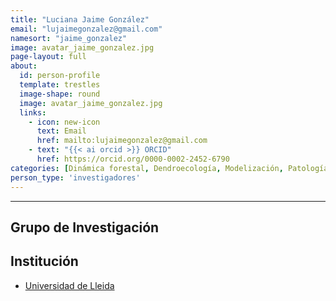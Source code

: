 ```yaml
---
title: "Luciana Jaime González"
email: "lujaimegonzalez@gmail.com"  
namesort: "jaime_gonzalez"
image: avatar_jaime_gonzalez.jpg
page-layout: full
about: 
  id: person-profile
  template: trestles
  image-shape: round
  image: avatar_jaime_gonzalez.jpg
  links:
    - icon: new-icon
      text: Email
      href: mailto:lujaimegonzalez@gmail.com
    - text: "{{< ai orcid >}} ORCID"
      href: https://orcid.org/0000-0002-2452-6790
categories: [Dinámica forestal, Dendroecología, Modelización, Patología]
person_type: 'investigadores'
---
```

 
<hr>

:::{#person-profile}

## Grupo de Investigación


## Institución
- [Universidad de Lleida](https://www.udl.cat/)

:::
